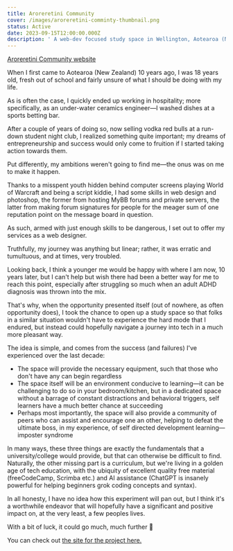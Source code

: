 ```yaml
---
title: Aroreretini Community
cover: /images/aroreretini-comminty-thumbnail.png
status: Active
date: 2023-09-15T12:00:00.000Z
description: ' A web-dev focused study space in Wellington, Aotearoa (New Zealand), community-run & non-profit, with a focus on being neurodivergent friendly.'
---
```


[Aroreretini Community website](aroreretini.community/)

When I first came to Aotearoa (New Zealand) 10 years ago, I was 18 years old, fresh out of school and fairly unsure of what I should be doing with my life.

As is often the case, I quickly ended up working in hospitality; more specifically, as an under-water ceramics engineer—I washed dishes at a sports betting bar.

After a couple of years of doing so, now selling vodka red bulls at a run-down student night club, I realized something quite important; my dreams of entrepreneurship and success would only come to fruition if I started taking action towards them.

Put differently, my ambitions weren't going to find me—the onus was on me to make it happen.

Thanks to a misspent youth hidden behind computer screens playing World of Warcraft and being a script kiddie, I had some skills in web design and photoshop, the former from hosting MyBB forums and private servers, the latter from making forum signatures for people for the meager sum of one reputation point on the message board in question.

As such, armed with just enough skills to be dangerous, I set out to offer my services as a web designer.

Truthfully, my journey was anything but linear; rather, it was erratic and tumultuous, and at times, very troubled.

Looking back, I think a younger me would be happy with where I am now, 10 years later, but I can't help but wish there had been a better way for me to reach this point, especially after struggling so much when an adult ADHD diagnosis was thrown into the mix.

That's why, when the opportunity presented itself (out of nowhere, as often opportunity does), I took the chance to open up a study space so that folks in a similar situation wouldn't have to experience the hard mode that I endured, but instead could hopefully navigate a journey into tech in a much more pleasant way.

The idea is simple, and comes from the success (and failures) I've experienced over the last decade:

* The space will provide the necessary equipment, such that those who don't have any can begin regardless
* The space itself will be an environment conducive to learning—it can be challenging to do so in your bedroom/kitchen, but in a dedicated space without a barrage of constant distractions and behavioral triggers, self learners have a much better chance at succeeding
* Perhaps most importantly, the space will also provide a community of peers who can assist and encourage one an other, helping to defeat the ultimate boss, in my experience, of self directed development learning—imposter syndrome

In many ways, these three things are exactly the fundamentals that a university/college would provide, but that can otherwise be difficult to find. Naturally, the other missing part is a curriculum, but we're living in a golden age of tech education, with the ubiquity of excellent quality free material (freeCodeCamp, Scrimba etc.) and AI assistance (ChatGPT is insanely powerful for helping beginners grok coding concepts and syntax).

In all honesty, I have no idea how this experiment will pan out, but I think it's a worthwhile endeavor that will hopefully have a significant and positive impact on, at the very least, a few peoples lives.

With a bit of luck, it could go much, much further 🤞

You can check out [the site for the project here.](aroreretini.community/)
